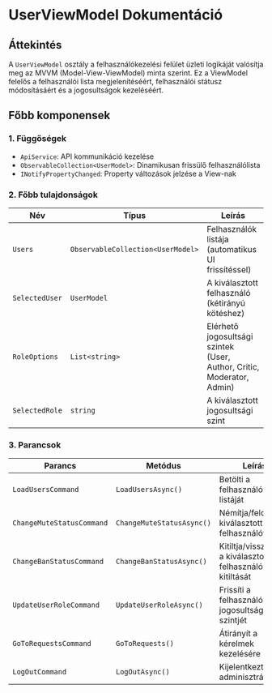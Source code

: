 # UserViewModel Dokumentáció

## **Áttekintés**
A `UserViewModel` osztály a felhasználókezelési felület üzleti logikáját valósítja meg az MVVM (Model-View-ViewModel) minta szerint. Ez a ViewModel felelős a felhasználói lista megjelenítéséért, felhasználói státusz módosításáért és a jogosultságok kezeléséért.

## **Főbb komponensek**

### **1. Függőségek**
- `ApiService`: API kommunikáció kezelése
- `ObservableCollection<UserModel>`: Dinamikusan frissülő felhasználólista
- `INotifyPropertyChanged`: Property változások jelzése a View-nak

### **2. Főbb tulajdonságok**
| Név               | Típus                          | Leírás                                                                 |
|-------------------|--------------------------------|-----------------------------------------------------------------------|
| `Users`           | `ObservableCollection<UserModel>` | Felhasználók listája (automatikus UI frissítéssel)                  |
| `SelectedUser`    | `UserModel`                    | A kiválasztott felhasználó (kétirányú kötéshez)                     |
| `RoleOptions`     | `List<string>`                 | Elérhető jogosultsági szintek (User, Author, Critic, Moderator, Admin) |
| `SelectedRole`    | `string`                       | A kiválasztott jogosultsági szint                                    |

### **3. Parancsok**
| Parancs                     | Metódus                   | Leírás                                                                 |
|-----------------------------|---------------------------|-----------------------------------------------------------------------|
| `LoadUsersCommand`          | `LoadUsersAsync()`        | Betölti a felhasználók listáját                                     |
| `ChangeMuteStatusCommand`   | `ChangeMuteStatusAsync()` | Némítja/feloldja a kiválasztott felhasználót                       |
| `ChangeBanStatusCommand`    | `ChangeBanStatusAsync()`  | Kitiltja/visszavonja a kiválasztott felhasználó kitiltását         |
| `UpdateUserRoleCommand`     | `UpdateUserRoleAsync()`   | Frissíti a felhasználó jogosultsági szintjét                       |
| `GoToRequestsCommand`       | `GoToRequests()`          | Átirányít a kérelmek kezelésére                                    |
| `LogOutCommand`             | `LogOutAsync()`           | Kijelentkezteti az adminisztrátort                                |